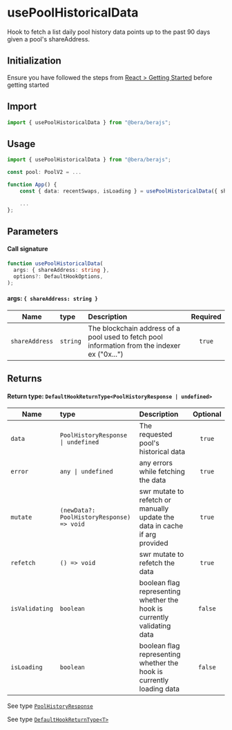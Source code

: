 # usePoolHistoricalData

Hook to fetch a list daily pool history data points up to the past 90 days given a pool's shareAddress.

## Initialization

Ensure you have followed the steps from [React > Getting Started](/react/getting-started) before getting started

## Import

```ts
import { usePoolHistoricalData } from "@bera/berajs";
```

## Usage

```ts
import { usePoolHistoricalData } from "@bera/berajs";

const pool: PoolV2 = ...

function App() {
    const { data: recentSwaps, isLoading } = usePoolHistoricalData({ shareAddress: pool.shareAddress });

    ...
};
```

## Parameters

#### Call signature

```ts
function usePoolHistoricalData(
  args: { shareAddress: string },
  options?: DefaultHookOptions,
);
```

#### args: `{ shareAddress: string }`

| Name           | type     | Description                                                                                   | Required |
| -------------- | :------- | :-------------------------------------------------------------------------------------------- | :------: |
| `shareAddress` | `string` | The blockchain address of a pool used to fetch pool information from the indexer ex ("0x...") |  `true`  |

## Returns

#### Return type: `DefaultHookReturnType<PoolHistoryResponse | undefined>`

| Name           | type                                      | Description                                                                | Optional |
| -------------- | :---------------------------------------- | :------------------------------------------------------------------------- | :------: |
| `data`         | `PoolHistoryResponse \| undefined`        | The requested pool's historical data                                       |  `true`  |
| `error`        | `any \| undefined`                        | any errors while fetching the data                                         |  `true`  |
| `mutate`       | `(newData?: PoolHistoryResponse) => void` | swr mutate to refetch or manually update the data in cache if arg provided |  `true`  |
| `refetch`      | `() => void`                              | swr mutate to refetch the data                                             |  `true`  |
| `isValidating` | `boolean`                                 | boolean flag representing whether the hook is currently validating data    | `false`  |
| `isLoading`    | `boolean`                                 | boolean flag representing whether the hook is currently loading data       | `false`  |

See type [`PoolHistoryResponse`](/actions/dex/getPoolHistoricalData/#returns-poolhistoryresponse)

See type [`DefaultHookReturnType<T>`](/types/DefaultHookReturnType/)

